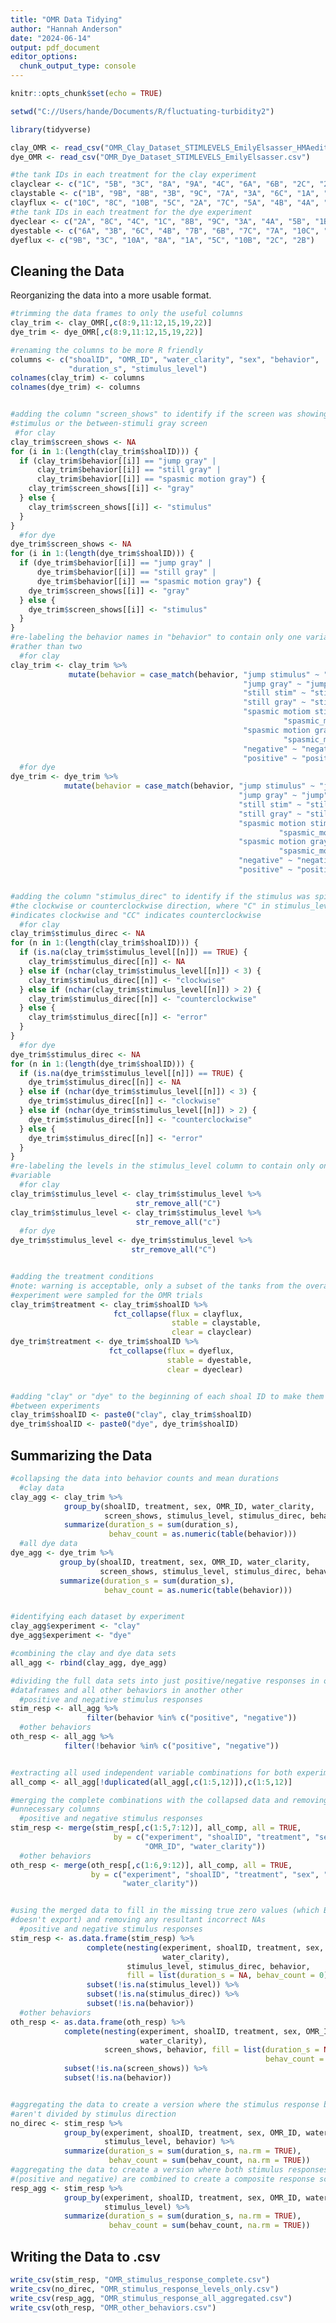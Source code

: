 ```yaml
---
title: "OMR Data Tidying"
author: "Hannah Anderson"
date: "2024-06-14"
output: pdf_document
editor_options: 
  chunk_output_type: console
---
```


```r
knitr::opts_chunk$set(echo = TRUE)

setwd("C://Users/hande/Documents/R/fluctuating-turbidity2")

library(tidyverse)

clay_OMR <- read_csv("OMR_Clay_Dataset_STIMLEVELS_EmilyElsasser_HMAedited.csv")
dye_OMR <- read_csv("OMR_Dye_Dataset_STIMLEVELS_EmilyElsasser.csv")

#the tank IDs in each treatment for the clay experiment
clayclear <- c("1C", "5B", "3C", "8A", "9A", "4C", "6A", "6B", "2C", "2B")
claystable <- c("1B", "9B", "8B", "3B", "9C", "7A", "3A", "6C", "1A", "10A")
clayflux <- c("10C", "8C", "10B", "5C", "2A", "7C", "5A", "4B", "4A", "7B")
#the tank IDs in each treatment for the dye experiment
dyeclear <- c("2A", "8C", "4C", "1C", "8B", "9C", "3A", "4A", "5B", "1B")
dyestable <- c("6A", "3B", "6C", "4B", "7B", "6B", "7C", "7A", "10C", "9A")
dyeflux <- c("9B", "3C", "10A", "8A", "1A", "5C", "10B", "2C", "2B")
```


## Cleaning the Data

Reorganizing the data into a more usable format.

```r
#trimming the data frames to only the useful columns
clay_trim <- clay_OMR[,c(8:9,11:12,15,19,22)]
dye_trim <- dye_OMR[,c(8:9,11:12,15,19,22)]

#renaming the columns to be more R friendly
columns <- c("shoalID", "OMR_ID", "water_clarity", "sex", "behavior",
             "duration_s", "stimulus_level")
colnames(clay_trim) <- columns
colnames(dye_trim) <- columns


#adding the column "screen_shows" to identify if the screen was showing a
#stimulus or the between-stimuli gray screen
 #for clay
clay_trim$screen_shows <- NA
for (i in 1:(length(clay_trim$shoalID))) {
  if (clay_trim$behavior[[i]] == "jump gray" |
      clay_trim$behavior[[i]] == "still gray" |
      clay_trim$behavior[[i]] == "spasmic motion gray") {
    clay_trim$screen_shows[[i]] <- "gray"
  } else {
    clay_trim$screen_shows[[i]] <- "stimulus"
  }
}
  #for dye
dye_trim$screen_shows <- NA
for (i in 1:(length(dye_trim$shoalID))) {
  if (dye_trim$behavior[[i]] == "jump gray" |
      dye_trim$behavior[[i]] == "still gray" |
      dye_trim$behavior[[i]] == "spasmic motion gray") {
    dye_trim$screen_shows[[i]] <- "gray"
  } else {
    dye_trim$screen_shows[[i]] <- "stimulus"
  }
}
#re-labeling the behavior names in "behavior" to contain only one variable
#rather than two
  #for clay
clay_trim <- clay_trim %>%
             mutate(behavior = case_match(behavior, "jump stimulus" ~ "jump",
                                                    "jump gray" ~ "jump",
                                                    "still stim" ~ "still",
                                                    "still gray" ~ "still",
                                                    "spasmic motiom stim" ~
                                                             "spasmic_motion",
                                                    "spasmic motion gray" ~
                                                             "spasmic_motion",
                                                    "negative" ~ "negative",
                                                    "positive" ~ "positive"))
  #for dye
dye_trim <- dye_trim %>%
            mutate(behavior = case_match(behavior, "jump stimulus" ~ "jump",
                                                   "jump gray" ~ "jump",
                                                   "still stim" ~ "still",
                                                   "still gray" ~ "still",
                                                   "spasmic motion stim" ~
                                                            "spasmic_motion",
                                                   "spasmic motion gray" ~
                                                            "spasmic_motion",
                                                   "negative" ~ "negative",
                                                   "positive" ~ "positive"))


#adding the column "stimulus_direc" to identify if the stimulus was spinning in
#the clockwise or counterclockwise direction, where "C" in stimulus_level
#indicates clockwise and "CC" indicates counterclockwise
  #for clay
clay_trim$stimulus_direc <- NA
for (n in 1:(length(clay_trim$shoalID))) {
  if (is.na(clay_trim$stimulus_level[[n]]) == TRUE) {
    clay_trim$stimulus_direc[[n]] <- NA
  } else if (nchar(clay_trim$stimulus_level[[n]]) < 3) {
    clay_trim$stimulus_direc[[n]] <- "clockwise"
  } else if (nchar(clay_trim$stimulus_level[[n]]) > 2) {
    clay_trim$stimulus_direc[[n]] <- "counterclockwise"
  } else {
    clay_trim$stimulus_direc[[n]] <- "error"
  }
}
  #for dye
dye_trim$stimulus_direc <- NA
for (n in 1:(length(dye_trim$shoalID))) {
  if (is.na(dye_trim$stimulus_level[[n]]) == TRUE) {
    dye_trim$stimulus_direc[[n]] <- NA
  } else if (nchar(dye_trim$stimulus_level[[n]]) < 3) {
    dye_trim$stimulus_direc[[n]] <- "clockwise"
  } else if (nchar(dye_trim$stimulus_level[[n]]) > 2) {
    dye_trim$stimulus_direc[[n]] <- "counterclockwise"
  } else {
    dye_trim$stimulus_direc[[n]] <- "error"
  }
}
#re-labeling the levels in the stimulus_level column to contain only one
#variable
  #for clay
clay_trim$stimulus_level <- clay_trim$stimulus_level %>%
                            str_remove_all("C")
clay_trim$stimulus_level <- clay_trim$stimulus_level %>%
                            str_remove_all("c")
  #for dye
dye_trim$stimulus_level <- dye_trim$stimulus_level %>%
                           str_remove_all("C")


#adding the treatment conditions
#note: warning is acceptable, only a subset of the tanks from the overall
#experiment were sampled for the OMR trials
clay_trim$treatment <- clay_trim$shoalID %>%
                       fct_collapse(flux = clayflux,
                                    stable = claystable,
                                    clear = clayclear)
dye_trim$treatment <- dye_trim$shoalID %>%
                      fct_collapse(flux = dyeflux,
                                   stable = dyestable,
                                   clear = dyeclear)


#adding "clay" or "dye" to the beginning of each shoal ID to make them unique
#between experiments
clay_trim$shoalID <- paste0("clay", clay_trim$shoalID)
dye_trim$shoalID <- paste0("dye", dye_trim$shoalID)
```


## Summarizing the Data

```r
#collapsing the data into behavior counts and mean durations
  #clay data
clay_agg <- clay_trim %>%
            group_by(shoalID, treatment, sex, OMR_ID, water_clarity,
                     screen_shows, stimulus_level, stimulus_direc, behavior) %>%
            summarize(duration_s = sum(duration_s),
                      behav_count = as.numeric(table(behavior)))
  #all dye data
dye_agg <- dye_trim %>%
           group_by(shoalID, treatment, sex, OMR_ID, water_clarity,
                    screen_shows, stimulus_level, stimulus_direc, behavior) %>%
           summarize(duration_s = sum(duration_s),
                     behav_count = as.numeric(table(behavior)))


#identifying each dataset by experiment
clay_agg$experiment <- "clay"
dye_agg$experiment <- "dye"

#combining the clay and dye data sets
all_agg <- rbind(clay_agg, dye_agg)

#dividing the full data sets into just positive/negative responses in one set of
#dataframes and all other behaviors in another other
  #positive and negative stimulus responses
stim_resp <- all_agg %>%
                 filter(behavior %in% c("positive", "negative"))
  #other behaviors
oth_resp <- all_agg %>%
            filter(!behavior %in% c("positive", "negative"))


#extracting all used independent variable combinations for both experiments
all_comp <- all_agg[!duplicated(all_agg[,c(1:5,12)]),c(1:5,12)]

#merging the complete combinations with the collapsed data and removing any
#unnecessary columns
  #positive and negative stimulus responses
stim_resp <- merge(stim_resp[,c(1:5,7:12)], all_comp, all = TRUE,
                       by = c("experiment", "shoalID", "treatment", "sex",
                              "OMR_ID", "water_clarity"))
  #other behaviors
oth_resp <- merge(oth_resp[,c(1:6,9:12)], all_comp, all = TRUE,
                  by = c("experiment", "shoalID", "treatment", "sex", "OMR_ID",
                         "water_clarity"))


#using the merged data to fill in the missing true zero values (which BORIS
#doesn't export) and removing any resultant incorrect NAs
  #positive and negative stimulus responses
stim_resp <- as.data.frame(stim_resp) %>%
                 complete(nesting(experiment, shoalID, treatment, sex, OMR_ID,
                                  water_clarity),
                          stimulus_level, stimulus_direc, behavior,
                          fill = list(duration_s = NA, behav_count = 0)) %>%
                 subset(!is.na(stimulus_level)) %>%
                 subset(!is.na(stimulus_direc)) %>%
                 subset(!is.na(behavior))
  #other behaviors
oth_resp <- as.data.frame(oth_resp) %>%
            complete(nesting(experiment, shoalID, treatment, sex, OMR_ID,
                             water_clarity),
                     screen_shows, behavior, fill = list(duration_s = NA,
                                                         behav_count = 0)) %>%
            subset(!is.na(screen_shows)) %>%
            subset(!is.na(behavior))


#aggregating the data to create a version where the stimulus response behaviors
#aren't divided by stimulus direction
no_direc <- stim_resp %>%
            group_by(experiment, shoalID, treatment, sex, OMR_ID, water_clarity,
                     stimulus_level, behavior) %>%
            summarize(duration_s = sum(duration_s, na.rm = TRUE),
                      behav_count = sum(behav_count, na.rm = TRUE))
#aggregating the data to create a version where both stimulus responses
#(positive and negative) are combined to create a composite response score
resp_agg <- stim_resp %>%
            group_by(experiment, shoalID, treatment, sex, OMR_ID, water_clarity,
                     stimulus_level) %>%
            summarize(duration_s = sum(duration_s, na.rm = TRUE),
                      behav_count = sum(behav_count, na.rm = TRUE))
```


## Writing the Data to .csv

```r
write_csv(stim_resp, "OMR_stimulus_response_complete.csv")
write_csv(no_direc, "OMR_stimulus_response_levels_only.csv")
write_csv(resp_agg, "OMR_stimulus_response_all_aggregated.csv")
write_csv(oth_resp, "OMR_other_behaviors.csv")
```

